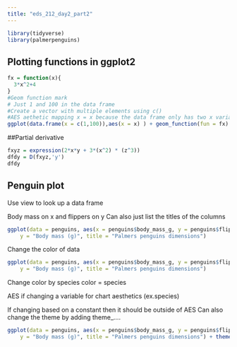 ```yaml
---
title: "eds_212_day2_part2"
---
```


```r
library(tidyverse)
library(palmerpenguins)


```

## Plotting functions in ggplot2

```r
fx = function(x){
  3*x^2+4
}
#Geom function mark
# Just 1 and 100 in the data frame
#Create a vector with multiple elements using c()
#AES aethetic mapping x = x because the data frame only has two x variables
ggplot(data.frame(x = c(1,100)),aes(x = x) ) + geom_function(fun = fx)

```

##Partial derivative

```r
fxyz = expression(2*x*y + 3*(x^2) * (z^3))
dfdy = D(fxyz,'y')
dfdy
```

## Penguin plot

Use view to look up a data frame

Body mass on x and flippers on y Can also just list the titles of the columns

```r
ggplot(data = penguins, aes(x = penguins$body_mass_g, y = penguins$flipper_length_mm)) + geom_point() +labs(x = "Flipper length (mm",
    y = "Body mass (g)", title = "Palmers penguins dimensions")
```

Change the color of data

```r
ggplot(data = penguins, aes(x = penguins$body_mass_g, y = penguins$flipper_length_mm, color = 'purple')) + geom_point() +labs(x = "Flipper length (mm",
    y = "Body mass (g)", title = "Palmers penguins dimensions")
```

Change color by species color = species

AES if changing a variable for chart aesthetics (ex.species)

If changing based on a constant then it should be outside of AES Can also change the theme by adding theme\_....

```r
ggplot(data = penguins, aes(x = penguins$body_mass_g, y = penguins$flipper_length_mm, color = species)) + geom_point() +labs(x = "Flipper length (mm",
    y = "Body mass (g)", title = "Palmers penguins dimensions") + theme_classic()
```
